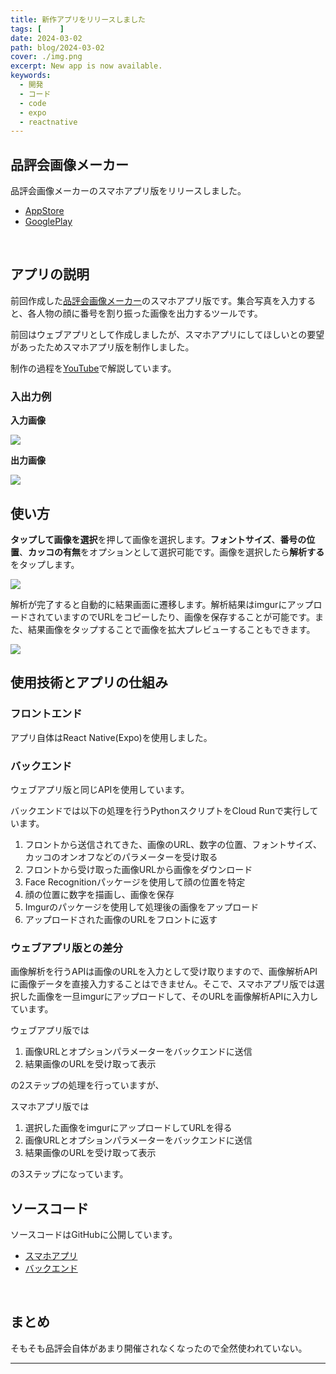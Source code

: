 ```yaml
---
title: 新作アプリをリリースしました
tags: [    ]
date: 2024-03-02
path: blog/2024-03-02
cover: ./img.png
excerpt: New app is now available.
keywords:
  - 開発
  - コード
  - code
  - expo
  - reactnative
---
```


## 品評会画像メーカー

品評会画像メーカーのスマホアプリ版をリリースしました。

- [AppStore](https://apps.apple.com/jp/app/id6477918163)
- [GooglePlay](https://play.google.com/store/apps/details?id=net.votepurchase.hinpyoukai)

<br/>

## アプリの説明

前回作成した[品評会画像メーカー](https://hinpyoukai.com)のスマホアプリ版です。集合写真を入力すると、各人物の顔に番号を割り振った画像を出力するツールです。

前回はウェブアプリとして作成しましたが、スマホアプリにしてほしいとの要望があったためスマホアプリ版を制作しました。

制作の過程を[YouTube](https://youtu.be/T-6PJak0NKU)で解説しています。

### 入出力例

**入力画像**

![](./img1.jpg)

**出力画像**

![](./img2.jpg)

## 使い方

**タップして画像を選択**を押して画像を選択します。**フォントサイズ**、**番号の位置**、**カッコの有無**をオプションとして選択可能です。画像を選択したら**解析する**をタップします。

![](./img3.jpg)

解析が完了すると自動的に結果画面に遷移します。解析結果はimgurにアップロードされていますのでURLをコピーしたり、画像を保存することが可能です。また、結果画像をタップすることで画像を拡大プレビューすることもできます。

![](./img4.jpg)

## 使用技術とアプリの仕組み

### フロントエンド

アプリ自体はReact Native(Expo)を使用しました。

### バックエンド

ウェブアプリ版と同じAPIを使用しています。

バックエンドでは以下の処理を行うPythonスクリプトをCloud Runで実行しています。

1. フロントから送信されてきた、画像のURL、数字の位置、フォントサイズ、カッコのオンオフなどのパラメーターを受け取る
1. フロントから受け取った画像URLから画像をダウンロード
1. Face Recognitionパッケージを使用して顔の位置を特定
1. 顔の位置に数字を描画し、画像を保存
1. Imgurのパッケージを使用して処理後の画像をアップロード
1. アップロードされた画像のURLをフロントに返す

### ウェブアプリ版との差分

画像解析を行うAPIは画像のURLを入力として受け取りますので、画像解析APIに画像データを直接入力することはできません。そこで、スマホアプリ版では選択した画像を一旦imgurにアップロードして、そのURLを画像解析APIに入力しています。

ウェブアプリ版では

1. 画像URLとオプションパラメーターをバックエンドに送信
1. 結果画像のURLを受け取って表示

の2ステップの処理を行っていますが、

スマホアプリ版では

1. 選択した画像をimgurにアップロードしてURLを得る
1. 画像URLとオプションパラメーターをバックエンドに送信
1. 結果画像のURLを受け取って表示

の3ステップになっています。

## ソースコード

ソースコードはGitHubに公開しています。

- [スマホアプリ](https://github.com/kiyohken2000/hinpyoukai-mobile)
- [バックエンド](https://github.com/kiyohken2000/hinpyoukai-api)

<br/>

## まとめ

そもそも品評会自体があまり開催されなくなったので全然使われていない。

---